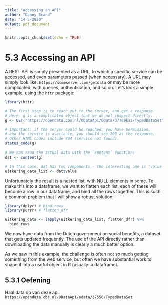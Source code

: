 ```yaml
---
title: "Accessing an API"
author: "Danny Brand"
date: "14-5-2020"
output: pdf_document
---
```


```r
knitr::opts_chunk$set(echo = TRUE)
```

# 5.3 Accessing an API

A REST API is simply presented as a URL, to which a specific service can be accessed, and even parameters passed (when necessary). A URL may simply look like:
`https://someserver.com/getdata`
or may be more complicated, with queries, authentication, and so on. Let’s look a simple example, using the `httr` package:

```r
library(httr)

# The first step is to reach out to the server, and get a response.
# Here, g is a complicated object that we do not inspect directly.
g <- GET("https://opendata.cbs.nl/ODataApi/OData/37789ksz/TypedDataSet")

# Important: if the server could be reached, you have permission, 
# and the service is available, you should see 200 as the response.
# Other HTML codes include 404 (service not found).
status_code(g)
```

```r
# We can read the actual data with the `content` function:
dat <- content(g)

# In this case, dat has two components - the interesting one is 'value'
uitkering_data_list <- dat$value
```

Unfortunately the result is a nested list, with NULL elements in some. To make this into a dataframe, we want to flatten each list, each of these will become a row in our dataframe, and bind all the rows together. This is such a common problem that I will show a robust solution:

```r
library(dplyr) # bind_rows
library(purrr) # flatten_dfr

uitkering_data <- lapply(uitkering_data_list, flatten_dfr) %>%
  bind_rows
```

We now have data from the Dutch government on social benefits, a dataset that gets updated frequently. The use of the API directly rather than downloading the data manually is clearly a much better option.

As we saw in this example, the challenge is often not so much getting something from the web service, but often we have substantial work to shape it into a useful object in R (usually: a dataframe).

## 5.3.1 Oefening

Haal data op van deze api: `https://opendata.cbs.nl/ODataApi/odata/37556/TypedDataSet`

